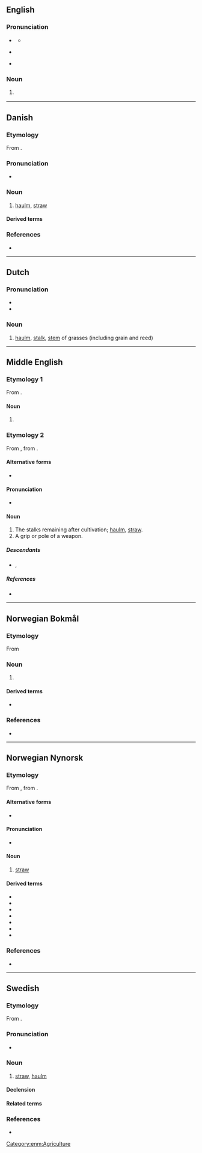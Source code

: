 {{also|Halm}}
==English==

===Pronunciation===
* {{a|UK}} {{IPA|en|/hɔːm/}}
** {{audio|en|LL-Q1860 (eng)-Vealhurl-halm.wav|Audio (UK)}}
* {{a|US}} {{IPA|en|/hɔm/}}
* {{rhymes|en|ɔːm|s=1}}

===Noun===
{{en-noun|~}}

# {{lb|en|botany}} {{alternative spelling of|en|haulm}}

----

==Danish==
{{wikipedia|lang=da}}

===Etymology===
From {{der|da|non|halmr}}.

===Pronunciation===
* {{IPA|da|/halm/|[halˀm]}}

===Noun===
{{da-noun|en|-}}

# [[haulm]], [[straw]]

====Derived terms====
{{der3|da|halmafbrænding|halmballe|halmknippe|halmkrans|halmloft|halmmadras|halmmåtte|halmstak|halmvisk|hvedehalm|langhalm|overskudshalm|sengehalm|halmstrå|græshalm|halmbuk|halmhus|halmfyr}}

===References===
* {{R:DDO}}

----

==Dutch==

===Pronunciation===
* {{rhymes|nl|ɑlm|s=1}}
* {{audio|nl|Nl-halm.ogg|Audio}}

===Noun===
{{nl-noun|m|-en|halmpje}}

# [[haulm]], [[stalk]], [[stem]] of grasses (including grain and reed)

----

==Middle English==

===Etymology 1===
From {{inh|enm|ang|helm}}.

====Noun====
{{head|enm|noun}}

# {{alt form|enm|helm}}

===Etymology 2===
From {{inh|enm|ang|healm}}, from {{inh|enm|gem-pro|*halmaz}}.

====Alternative forms====
* {{alter|enm|healm|helme|halme|holme}}

====Pronunciation====
* {{IPA|enm|/halm/}}

====Noun====
{{enm-noun|helmes}}

# The stalks remaining after cultivation; [[haulm]], [[straw]].
# A grip or pole of a weapon.

=====Descendants=====
* {{desc|en|haulm}}, {{l|en|halm}}

=====References=====
* {{R:MED Online|entry=halm |pos=n |id=MED19855 |accessdate=2018-07-18}}

[[Category:enm:Agriculture]]

----

==Norwegian Bokmål==
{{wikipedia|lang=no}}

===Etymology===
From {{der|nb|non|halmr}}

===Noun===
{{head|nb|noun|g=m|definite singular|halmen}}

# {{l|en|straw}}

====Derived terms====
* {{l|nb|halmtak}}

===References===
* {{R:The Bokmål Dictionary}}

----

==Norwegian Nynorsk==
{{wikipedia|lang=nn}}

===Etymology===
From {{der|nn|non|halmr}}, from {{der|nn|gem-pro|*halmaz}}.

====Alternative forms====
* {{l|nn|[[hålm]], [[hålm’e]], [[håm’e]], [[hælm|hæłm]], [[alm]]}} {{q|dialectal}}

====Pronunciation====
* {{IPA|nn|/hɑlm/|/hɑɽm/}} {{nn-pronu-note}}

====Noun====
{{nn-noun-mu}}

# {{lb|is|collective}} [[straw]]

====Derived terms====
* {{l|nn|halmhatt}}
* {{l|nn|halmseng}}
* {{l|nn|halmstrå}}
* {{l|nn|halmtak}}
* {{l|nn|helma}}
* {{l|nn|helme}}
* {{l|nn|marhalm}}

===References===
* {{R:The Nynorsk Dictionary}}

----

==Swedish==

===Etymology===
From {{der|sv|non|halmr}}.

===Pronunciation===
* {{audio|sv|Sv-halm.ogg|Audio}}

===Noun===
{{sv-noun|c}}

# [[straw]], [[haulm]]

====Declension====
{{sv-noun-unc-irreg-c|2=halmen}}

====Related terms====
{{rel4|sv
|halma
|halmbal
|halmbolster
|halmbädd
|halmfläta
|halmflätning
|halmfärgad
|halmgul
|halmhatt
|halmhylsa
|halmig
|halmkärve
|halmmadrass
|halmmatta
|halmpress
|halmrep
|halmsko
|halmslöjd
|halmstack
|Halmstad
|Halmstadsbo
|Halmstadslax
|halmstrå
|halmtak
|halmtäckning
|halmtäckt
|halmviska
|sänghalm
|ärthalm}}

===References===
* {{R:svenska.se|saol}}